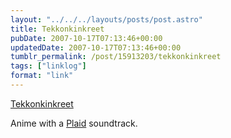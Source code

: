 ```yaml
---
layout: "../../../layouts/posts/post.astro"
title: Tekkonkinkreet
pubDate: 2007-10-17T07:13:46+00:00
updatedDate: 2007-10-17T07:13:46+00:00
tumblr_permalink: /post/15913203/tekkonkinkreet
tags: ["linklog"]
format: "link"
---
```


[Tekkonkinkreet][1]

Anime with a <a href="http://www.plaid.co.uk/">Plaid</a> soundtrack.

[1]: https://www.sonypictures.com/movies/tekkonkinkreet
